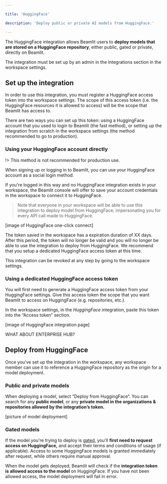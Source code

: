 ```yaml
---

title: 'HuggingFace'

description: 'Deploy public or private AI models from HuggingFace.'

---
```


The HuggingFace integration allows Beamlit users to **deploy models that are stored on a HuggingFace repository**, either public, gated or private, directly on Beamlit.

The integration must be set up by an admin in the Integrations section in the workspace settings.

## Set up the integration

In order to use this integration, you must register a HuggingFace access token into the workspace settings. The scope of this access token (i.e. the HuggingFace resources it is allowed to access) will be the scope that Beamlit has access to.

There are two ways you can set up this token: using a HuggingFace account that you used to login to Beamlit (the fast method), or setting up the integration from scratch in the workspace settings (the method recommended to go to production).

### Using your HuggingFace account directly

!> This method is not recommended for production use.

When signing up or logging in to Beamlit, you can use your HuggingFace account as a social login method. 

If you're logged in this way and no HuggingFace integration exists in your workspace, the Beamlit console will offer to save your account credentials in the workspace to connect it to HuggingFace.

> Note that everyone in your workspace will be able to use this integration to deploy model from HuggingFace, impersonating you for every API call made to HuggingFace. 

[image of HuggingFace one-click connect]

The token saved in the workspace has a expiration duration of XX days. After this period, the token will no longer be valid and you will no longer be able to use the integration to deploy from HuggingFace. We recommend that you setup a dedicated HuggingFace access token at this time.

This integration can be revoked at any step by going to the workspace settings.

### Using a dedicated HuggingFace access token

You will first need to generate a HuggingFace access token from your HuggingFace settings. Give this access token the scope that you want Beamlit to access on HuggingFace (e.g. repositories, etc.). 

In the workspace settings, in the *HuggingFace* integration, paste this token into the “Access token” section.

[image of HuggingFace integration page]

WHAT ABOUT ENTERPRISE HUB?

## Deploy from HuggingFace

Once you’ve set up the integration in the workspace, any workspace member can use it to reference a HuggingFace repository as the origin for a model deployment. 

### Public and private models

When deploying a model, select “Deploy from HuggingFace”. You can search for any **public model**, or any **private model in the organizations & repositories allowed by the integration’s token.**

[picture of model deployment]

### Gated models

If the model you're trying to deploy is [gated](https://huggingface.co/docs/hub/models-gated), you'll **first need to request access on HuggingFace,** and accept their terms and conditions of usage (if applicable). Access to some HuggingFace models is granted immediately after request, while others require manual approval.

When the model gets deployed, Beamlit will check if the **integration token is allowed access to the model** on HuggingFace. If you have not been allowed access, the model deployment will fail in error.